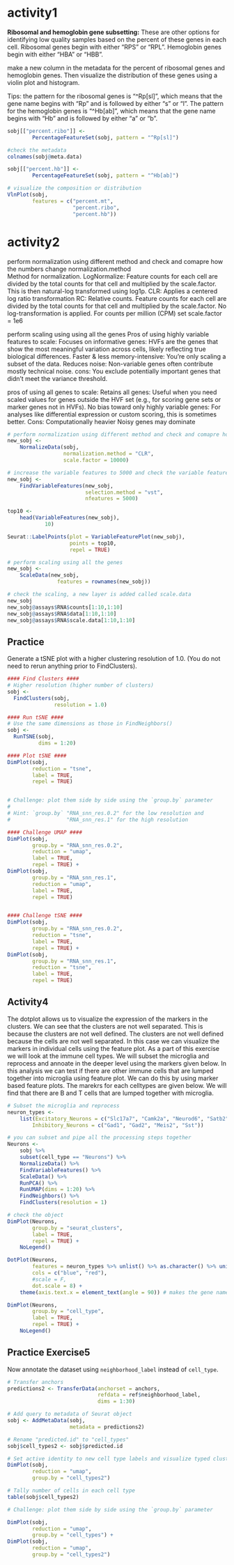 # activity1 
**Ribosomal and hemoglobin gene subsetting:**
These are other options for identifying low quality samples based on the percent
of these genes in each cell. Ribosomal genes begin with either "RPS" or "RPL". 
Hemoglobin genes begin with either "HBA" or "HBB".

make a new column in the metadata for the percent of ribosomal genes and hemoglobin genes. 
Then visualize the distribution of these genes using a violin plot and histogram.

Tips: the pattern for the ribosomal genes is "^Rp[sl]", which means that the gene name 
begins with "Rp" and is followed by either "s" or "l". The pattern for the hemoglobin genes
is "^Hb[ab]", which means that the gene name begins with "Hb" and is followed by either "a" or "b".

```r
sobj[["percent.ribo"]] <- 
        PercentageFeatureSet(sobj, pattern = "^Rp[sl]")

#check the metadata
colnames(sobj@meta.data)

sobj[["percent.hb"]] <- 
        PercentageFeatureSet(sobj, pattern = "^Hb[ab]")

# visualize the composition or distribution
VlnPlot(sobj,
        features = c("percent.mt",
                     "percent.ribo",
                     "percent.hb"))

```


# activity2
perform normalization using different method and check and comapre how the numbers change
normalization.method	
Method for normalization.
LogNormalize: Feature counts for each cell are divided by the total counts for that cell and multiplied by the scale.factor. This is then natural-log transformed using log1p.
CLR: Applies a centered log ratio transformation
RC: Relative counts. Feature counts for each cell are divided by the total counts for that cell and multiplied by the scale.factor. No log-transformation is applied. For counts per million (CPM) set scale.factor = 1e6

perform scaling using using all the genes
Pros of using highly variable features to scale:
Focuses on informative genes: HVFs are the genes that show the most meaningful variation across cells, likely reflecting true biological differences.
Faster & less memory-intensive: You're only scaling a subset of the data.
Reduces noise: Non-variable genes often contribute mostly technical noise.
cons:
You exclude potentially important genes that didn't meet the variance threshold.

pros of using all genes to scale:
Retains all genes: Useful when you need scaled values for genes outside the HVF set (e.g., for scoring gene sets or marker genes not in HVFs).
No bias toward only highly variable genes: For analyses like differential expression or custom scoring, this is sometimes better.
Cons:
Computationally heavier
Noisy genes may dominate

```r
# perform normalization using different method and check and comapre how the numbers change
new_sobj <- 
    NormalizeData(sobj,
                  normalization.method = "CLR",
                  scale.factor = 10000)

# increase the variable features to 5000 and check the variable features, do the top 10 change?
new_sobj <- 
    FindVariableFeatures(new_sobj,
                         selection.method = "vst",
                         nfeatures = 5000)

top10 <-
    head(VariableFeatures(new_sobj),
            10)

Seurat::LabelPoints(plot = VariableFeaturePlot(new_sobj),
                    points = top10,
                    repel = TRUE)

# perform scaling using all the genes
new_sobj <- 
    ScaleData(new_sobj,
                features = rownames(new_sobj))

# check the scaling, a new layer is added called scale.data
new_sobj
new_sobj@assays$RNA$counts[1:10,1:10]
new_sobj@assays$RNA$data[1:10,1:10]
new_sobj@assays$RNA$scale.data[1:10,1:10]
```

## Practice

Generate a tSNE plot with a higher clustering resolution of 1.0. (You do not need to rerun anything prior to FindClusters).

```r

#### Find Clusters ####
# Higher resolution (higher number of clusters)
sobj <-
  FindClusters(sobj,
               resolution = 1.0)

#### Run tSNE ####
# Use the same dimensions as those in FindNeighbors()
sobj <-
  RunTSNE(sobj,
          dims = 1:20)

#### Plot tSNE ####
DimPlot(sobj,
        reduction = "tsne",
        label = TRUE,
        repel = TRUE)


# Challenge: plot them side by side using the `group.by` parameter
#
# Hint: `group.by` "RNA_snn_res.0.2" for the low resolution and
#                  "RNA_snn_res.1" for the high resolution

#### Challenge UMAP ####
DimPlot(sobj,
        group.by = "RNA_snn_res.0.2",
        reduction = "umap",
        label = TRUE,
        repel = TRUE) + 
DimPlot(sobj,
        group.by = "RNA_snn_res.1",
        reduction = "umap",
        label = TRUE,
        repel = TRUE)


#### Challenge tSNE ####
DimPlot(sobj,
        group.by = "RNA_snn_res.0.2",
        reduction = "tsne",
        label = TRUE,
        repel = TRUE) + 
DimPlot(sobj,
        group.by = "RNA_snn_res.1",
        reduction = "tsne",
        label = TRUE,
        repel = TRUE)

```

## Activity4
The dotplot allows us to visualize the expression of the markers in the clusters.
We can see that the clusters are not well separated. This is because the clusters
are not well defined. The clusters are not well defined because the cells are
not well separated. In this case we can visualize the markers in individual cells
using the feature plot. 
As a part of this exercise we will look at the immune cell types. We will subset the 
microglia and reprocess and annoate in the deeper level using the markers given below.
In this analysis we can test if there are other immune cells that are lumped together
into microglia using feature plot. We can do this by using marker based feature plots. 
The marekrs for each celltypes are given below.
We will find that there are B and T cells that are lumped together with microglia. 

```r
# Subset the microglia and reprocess
neuron_types <- 
    list(Excitatory_Neurons = c("Slc17a7", "Camk2a", "Neurod6", "Satb2"),  
        Inhibitory_Neurons = c("Gad1", "Gad2", "Meis2", "Sst"))

# you can subset and pipe all the processing steps together
Neurons <-
    sobj %>%
    subset(cell_type == "Neurons") %>%
    NormalizeData() %>%
    FindVariableFeatures() %>%
    ScaleData() %>%
    RunPCA() %>%
    RunUMAP(dims = 1:20) %>%
    FindNeighbors() %>%
    FindClusters(resolution = 1)

# check the object
DimPlot(Neurons,
        group.by = "seurat_clusters",
        label = TRUE,
        repel = TRUE) +
    NoLegend()

DotPlot(Neurons,
        features = neuron_types %>% unlist() %>% as.character() %>% unique(),
        cols = c("blue", "red"),
        #scale = F,
        dot.scale = 8) +
    theme(axis.text.x = element_text(angle = 90)) # makes the gene names 90 degrees

DimPlot(Neurons, 
        group.by = "cell_type",
        label = TRUE,
        repel = TRUE) +
    NoLegend()
```

## Practice Exercise5

Now annotate the dataset using `neighborhood_label` instead of `cell_type`.

```r

# Transfer anchors 
predictions2 <- TransferData(anchorset = anchors,
                             refdata = ref$neighborhood_label,
                             dims = 1:30)

# Add query to metadata of Seurat object 
sobj <- AddMetaData(sobj,
                    metadata = predictions2) 

# Rename "predicted.id" to "cell_types"
sobj$cell_types2 <- sobj$predicted.id

# Set active identity to new cell type labels and visualize typed clusters via DimPlot
DimPlot(sobj,
        reduction = "umap",
        group.by = "cell_types2")

# Tally number of cells in each cell type 
table(sobj$cell_types2)

# Challenge: plot them side by side using the `group.by` parameter

DimPlot(sobj,
        reduction = "umap",
        group.by = "cell_types") +
DimPlot(sobj,
        reduction = "umap",
        group.by = "cell_types2")

```